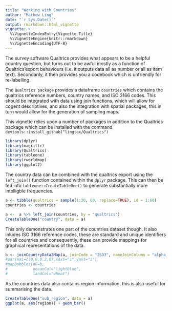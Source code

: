 ```yaml
---
title: "Working with Countries"
author: "Mathew Ling"
date: "`r Sys.Date()`"
output: rmarkdown::html_vignette
vignette: >
  %\VignetteIndexEntry{Vignette Title}
  %\VignetteEngine{knitr::rmarkdown}
  %\VignetteEncoding{UTF-8}
---
```


The survey software Qualtrics provides what appears to be a helpful country question, but turns out to be awful mostly as a function of Qualtrics'export behaviours (i.e. it outputs data all as number or all as item text). Secondarily, it then provides you a codebook which is unfriendly for re-labelling.

The `Qualtrics package` provides a dataframe `countries` which contains the qualtrics reference numbers, country names, and ISO 3166 codes. This should be integrated with data using join functions, which will allow for cogent descriptives, and also the integration with spatial packages, this in turn would allow for the generation of sampling maps. 

This vignette relies upon a number of packages in addition to the Qualtrics package which can be installed with the command `devtools::install_github("lingtax/Qualtrics")`
```r
library(dplyr)
library(magrittr)
library(Qualtrics)
library(tableone)
library(rworldmap)
library(ggplot2)
```

The country data can be combined with the qualtrics export using the `left_join()` function contained within the `dplyr` package. This can then be fed into `tableone::CreateTableOne()` to generate substantially more intelligble frequencies.
```r
a <- tibble(qualtrics = sample(1:30, 60, replace=TRUE), id = 1:60)
countries <- countries

a <-  a %>% left_join(countries, by = "qualtrics")
CreateTableOne("country", data = a)
```

This only demonstrates one part of the countries dataset though. It also inludes ISO 3166 reference codes, these are standard and unique identifiers for all countries and consequently, these can provide mappings for graphical representations of the data. 
```r
b <- joinCountryData2Map(a, joinCode = "ISO3", nameJoinColumn = "alpha_3")
#par(mai=c(0,0,0.2,0),xaxs="i",yaxs="i")
#mapBubbles(dF=b,
#           oceanCol="lightblue",
#           landCol="wheat")
```

As the countries data also contains region information, this is also useful for summarising the data.

```r
CreateTableOne("sub_region", data = a)
ggplot(a, aes(region)) + geom_bar()
```


